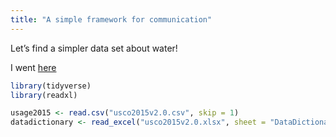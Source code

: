 ```yaml
---
title: "A simple framework for communication"
---
```


Let's find a simpler data set about water!

I went [here](https://www.sciencebase.gov/catalog/item/get/5af3311be4b0da30c1b245d8)

```r
library(tidyverse)
library(readxl)

```

```r
usage2015 <- read.csv("usco2015v2.0.csv", skip = 1)
datadictionary <- read_excel("usco2015v2.0.xlsx", sheet = "DataDictionary")

```
